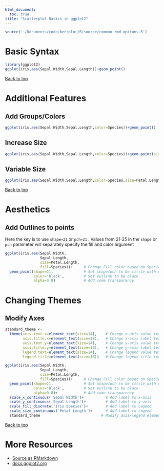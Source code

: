 ```yaml
---
html_document:
  toc: true
title: "Scatterplot Basics in ggplot2"
---
```


```r
source('~/Documents/code/bertplot/R/source/common_rmd_options.R')
```

# Basic Syntax

```r
library(ggplot2)
ggplot(iris,aes(Sepal.Width,Sepal.Length))+geom_point()
```

<a href="#top">Back to top</a>

# Additional Features

## Add Groups/Colors

```r
ggplot(iris,aes(Sepal.Width,Sepal.Length,color=Species))+geom_point()
```

## Increase Size

```r
ggplot(iris,aes(Sepal.Width,Sepal.Length,color=Species))+geom_point(size=4)
```

## Variable Size

```r
ggplot(iris,aes(Sepal.Width,Sepal.Length,color=Species,size=Petal.Length))+geom_point()
```

<a href="#top">Back to top</a>
 
# Aesthetics

## Add Outlines to points
Here the key is to use `shape=21` or `pch=21.` Values from 21-25 in the `shape` or `pch` parameter will separately specify the fill and color argument
```r
ggplot(iris,aes(Sepal.Width,
                Sepal.Length,
                size=Petal.Length,
                fill=Species))+     # Change Fill color based on Species
  geom_point(shape=21,              # Set shape/pch to be circle with outline
             color='black',         # Set outline to be black
             alpha=0.8)             # Add some transparency
```

# Changing Themes

## Modify Axes

```r
standard_theme <- 
  theme(axis.text.x=element_text(size=14),    # Change x-axis value text-size
        axis.title.x=element_text(size=18),   # Change x-axis label text-size
        axis.text.y=element_text(size=14),    # Change y-axis value text-size
        axis.title.y=element_text(size=18),   # Change y-axis label text-size
        legend.text=element_text(size=14),    # Change legend value text-size
        legend.title=element_text(size=16))   # Change legend title text-size

ggplot(iris,aes(Sepal.Width,
                Sepal.Length,
                size=Petal.Length,
                fill=Species))+     # Change Fill color based on Species
  geom_point(shape=21,              # Set shape/pch to be circle with outline
             color='black',         # Set outline to be black
             alpha=0.8)+            # Add some transparency
  scale_x_continuous('Sepal Width')+          # Add label to x-axis
  scale_y_continuous('Sepal Length')+         # Add label to y-axis
  scale_fill_discrete('Iris Species')+        # Add label to Legend
  scale_size_continuous('Petal Length')+      # Add Label to Legend
  standard_theme                            # Modify axis/legend element size
```

<a href="#top">Back to top</a>

# More Resources
- [Source as RMarkdown](https://github.com/rweyant/bertplot/blob/master/R/tutorials/ggplot-scatterplot/ggplot-scatterplot.Rmd)
- [docs.ggplot2.org](http://docs.ggplot2.org/0.9.3/geom_point.html)
